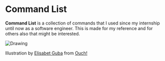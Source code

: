 
# Command List

**Command List** is a collection of commands that I used since my internship until now as a software engineer. This is made
for my reference and for others also that might be interested.

<Bleed>![Drawing](../public/memphis-software-development-and-programming-on-laptop.png)</Bleed>

Illustration by <a href="https://icons8.com/illustrations/author/lZpGtGw5182N">Elisabet Guba</a> from <a href="https://icons8.com/illustrations">Ouch!</a>
